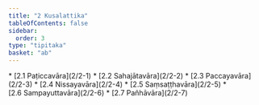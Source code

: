 ```yaml
---
title: "2 Kusalattika"
tableOfContents: false
sidebar:
  order: 3
type: "tipitaka"
basket: "ab"
---
```



<DynamicBreadcrumb />



<TableOfContents>
* [2.1 Paṭiccavāra](2/2-1)
* [2.2 Sahajātavāra](2/2-2)
* [2.3 Paccayavāra](2/2-3)
* [2.4 Nissayavāra](2/2-4)
* [2.5 Saṃsaṭṭhavāra](2/2-5)
* [2.6 Sampayuttavāra](2/2-6)
* [2.7 Pañhāvāra](2/2-7)
</TableOfContents>